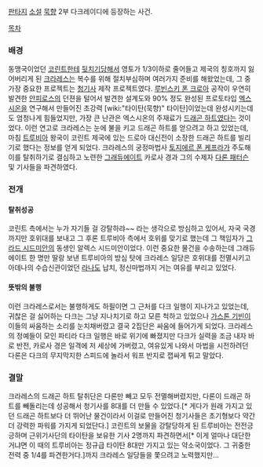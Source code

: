 [[판타지]] [[소설]] [[묵향]] 2부 다크레이디에 등장하는 사건.

[[목차]]

=== 배경 ===
동맹국이었던 [[코린트]]한테 [[뒷치기]]당해서 영토가 1/3이하로 줄어들고 제국의 칭호까지 잃어버리게 된 [[크라레스]]는 복수를 위해 절치부심하며 여러가지 준비를 해왔었는데, 그 중 가장 중요한 프로젝트는 [[청기사]] 제작 프로젝트였다. [[루빈스키 폰 크로아]] 공작이 우연히 발견한 [[안피로스]]의 던젼을 털어서 발견한 설계도와 90% 정도 완성된 프로토타입 [[엑스시온]]을 연구해서 만들어진 초강력 [wiki:"타이탄(묵향)" 타이탄]이었는데 완성시키는데도 엄청나게 힘들었지만, 가장 큰 난관은 엑스시온의 주재료가 [[드래곤 하트]]였다는 것이었다.
이런 연고로 크라레스는 눈에 불을 키고 드래곤 하트를 얻으려고 하고 있었는데, 마침 [[트루비아]] 왕국이 코린트 제국에 있는 드로아 대신전이 소장한 드래곤 하트를 빌리기로 했다는 정보를 얻게 되었다. 크라레스의 궁정마법사 [[토지에르 폰 케프라]]가 주도해 이를 탈취하기로 결심하고 노련한 [[그래듀에이트]] 카로사 경과  그의 수제자 [[다론 패터슨]] 및 기사들을 파견하였다.

=== 전개 ===
==== 탈취성공 ====
코린트 측에서는 누가 자기들 걸 강탈하랴~~ 라는 생각으로 방심하고 있어서, 자국 국경까지만 호위대를 보내고 그 후론 트루비아 측에서 호위를 맞기로 했는데 그 책임자가 [[그라드 시드미안]]의 동생인 알렉스 시드미안이었다. 이런 중요한 물건을 수송하는데 그래듀에이트 한 명만 딸랑 보낸 트루비아의 방심 탓에 크라레스 일당은 호위대를 전멸시키고 아데나의 수습신관이었던 [[라나]]도 납치, 정신마법까지 거는 여유를 부리고 있었다.

==== 뜻밖의 불행 ====
이런 크라레스로서는 불행하게도 하필이면 그 근처를 다크 일행이 지나가고 있었는데, 귀찮은 걸 싫어하는 다크는 그냥 지나치기로 하고 모른 척하고 있었으나 [[가스톤 기빈]]이 이들의 싸움하는 소리를 눈치채버렸고 결국 2집단은 싸움에 들어가게 되었다.
크라레스의 정예들이 모인 파티라 다크 일행은 바로 위기에 빠졌지만 다크가 실력을 조금 내자 바로 반전, 카로사 경은 일격에 저 세상에 가버렸고, 여유있게 나와서 마법을 시전하려던 다론은 다크의 무지막지한 스피드에 놀라서 워프 반지로 잽싸게 튀고 말았다.

=== 결말 ===
크라레스의 드래곤 하트 탈취단은 다론만 빼고 모두 전멸해버렸지만, 다론이 드래곤 하트를 빼돌리는데 성공해서 청기사를 8대를 더 만들 수 있었다.[* 게다가 원래 가지고 있던 드래곤 하트보다 더 뛰어난 물건이라서 이걸로 만들어진 청기사들은 초기형보다 약간 더 강력한 파워를 가지게 되었단다.]
코린트의 보물을 강탈당하게 된 트루비아는 전전긍긍하며 근위기사단의 타이탄을 보유한 기사 2명까지 파견하면서[* 이게 얼마나 대단한 거냐면 이 때의 트루비아는 정규급 타이탄 8대만 가지고 있는 약소국이었다. 그 귀중한 전력 중 1/4를 파견한거다.]까지 크라레스 일당들을 쫓으려고 노력했지만...
